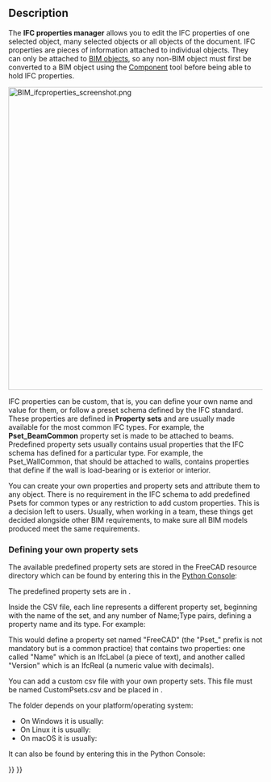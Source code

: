 <languages/>
<translate>

<!--T:14-->
{{Docnav
|[[BIM_IfcQuantities|IfcQuantities]]
|[[BIM_Classification|Classification]]
|[[BIM_Workbench|BIM]]
|IconL=BIM_IfcQuantities.svg
|IconR=BIM_Classification.svg
|IconC=Workbench_BIM.svg
}}

<!--T:1-->
{{GuiCommand
|Name=BIM IfcProperties
|MenuLocation=Manage → Manage IFC properties…
|Workbenches=[[BIM_Workbench|BIM]]
}}

==Description== <!--T:2-->

<!--T:4-->
The '''IFC properties manager''' allows you to edit the IFC properties of one selected object, many selected objects or all objects of the document. IFC properties are pieces of information attached to individual objects. They can only be attached to [[BIM_Workbench|BIM objects]], so any non-BIM object must first be converted to a BIM object using the [[Arch_Component|Component]] tool before being able to hold IFC properties.

<!--T:3-->
[[Image:BIM_ifcproperties_screenshot.png|600px]]
{{Caption|IFC properties manager}}

<!--T:5-->
IFC properties can be custom, that is, you can define your own name and value for them, or follow a preset schema defined by the IFC standard. These properties are defined in '''Property sets''' and are usually made available for the most common IFC types. For example, the '''Pset_BeamCommon''' property set is made to be attached to beams. Predefined property sets usually contains usual properties that the IFC schema has defined for a particular type. For example, the Pset_WallCommon, that should be attached to walls, contains properties that define if the wall is load-bearing or is exterior or interior.

<!--T:6-->
You can create your own properties and property sets and attribute them to any object. There is no requirement in the IFC schema to add predefined Psets for common types or any restriction to add custom properties. This is a decision left to users. Usually, when working in a team, these things get decided alongside other BIM requirements, to make sure all BIM models produced meet the same requirements.

=== Defining your own property sets === <!--T:7-->

<!--T:8-->
The available predefined property sets are stored in the FreeCAD resource directory which can be found by entering this in the [[Python_Console|Python Console]]:

</translate>
{{Code|code=
FreeCAD.getResourceDir()
}}
<translate>

<!--T:17-->
The predefined property sets are in {{FileName|/Mod/BIM/Presets/pset_definitions.csv}}.

<!--T:11-->
Inside the CSV file, each line represents a different property set, beginning with the name of the set, and any number of Name;Type pairs, defining a property name and its type. For example:

</translate>
{{Code|lang=text|code=
Pset_FreeCAD;Name;IfcLabel;Version;IfcReal
}}
<translate>

<!--T:13-->
This would define a property set named "FreeCAD" (the "Pset_" prefix is not mandatory but is a common practice) that contains two properties: one called "Name" which is an IfcLabel (a piece of text), and another called "Version" which is an IfcReal (a numeric value with decimals).

<!--T:18-->
You can add a custom csv file with your own property sets. This file must be named CustomPsets.csv and be placed in {{FileName|$USERAPPDATA/BIM}}.

<!--T:9-->
The {{FileName|$USERAPPDATA}} folder depends on your platform/operating system:
* On Windows it is usually: {{FileName|%APPDATA%/FreeCAD}}
* On Linux it is usually: {{FileName|$HOME/.FreeCAD}}
* On macOS it is usually: {{FileName|$HOME/Library/Preferences/FreeCAD}}

<!--T:16-->
It can also be found by entering this in the Python Console:

</translate>
{{Code|code=
FreeCAD.getUserAppDataDir()
}}
<translate>


<!--T:15-->
{{Docnav
|[[BIM_IfcQuantities|IfcQuantities]]
|[[BIM_Classification|Classification]]
|[[BIM_Workbench|BIM]]
|IconL=BIM_IfcQuantities.svg
|IconR=BIM_Classification.svg
|IconC=Workbench_BIM.svg
}}

</translate>
{{BIM_Tools_navi{{#translation:}}}}
{{Userdocnavi{{#translation:}}}}